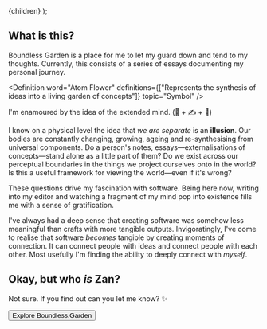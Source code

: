 


  <Layout meta={meta}>
    <References id={meta.id} references={references} />
    {children}
  </Layout>
);

## What is this?

Boundless Garden is a place for me to let my guard down and tend to my thoughts.
Currently, this consists of a series of essays documenting my personal journey.

<AtomFlower />

<Definition
  word="Atom Flower"
  definitions={["Represents the synthesis of ideas into a living garden of concepts"]}
  topic="Symbol"
/>

I'm enamoured by the idea of the extended mind. (🧠 + ✍️ + 🎒)

I know on a physical level the idea that _we are separate_ is an **illusion**. Our bodies are constantly changing, growing, ageing and re-synthesising from universal components. Do a person's notes, essays—externalisations of concepts—stand alone as a little part of them? Do we exist across our perceptual boundaries in the things we project ourselves onto in the world? Is this a useful framework for viewing the world—even if it's wrong?

These questions drive my fascination with software. Being here now, writing into my editor and watching a fragment of my mind pop into existence fills me with a sense of gratification.

I've always had a deep sense that creating software was somehow less meaningful than crafts with more tangible outputs. Invigoratingly, I've come to realise that software _becomes_ tangible by creating moments of connection. It can connect people with ideas and connect people with each other. Most usefully I'm finding the ability to deeply connect with _myself_.

## Okay, but who _is_ Zan?

Not sure. If you find out can you let me know? ✨

<Link href="/posts"><Button>Explore Boundless.Garden</Button></Link>

<VSpacer />
